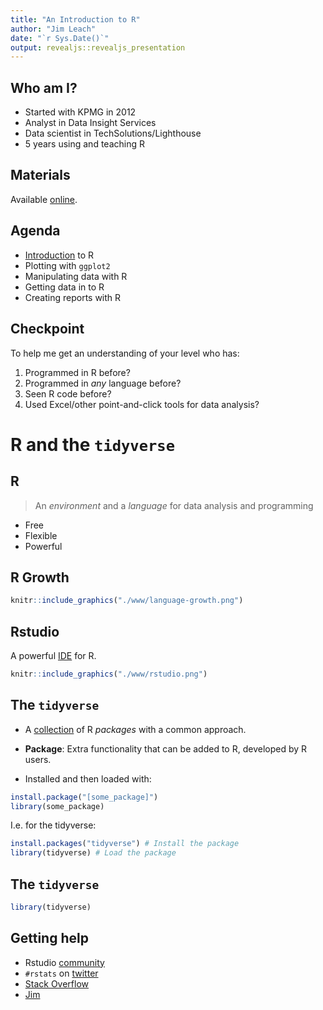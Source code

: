```yaml
---
title: "An Introduction to R"
author: "Jim Leach"
date: "`r Sys.Date()`"
output: revealjs::revealjs_presentation 
---
```


## Who am I?

* Started with KPMG in 2012
* Analyst in Data Insight Services
* Data scientist in TechSolutions/Lighthouse
* 5 years using and teaching R

## Materials

Available
[online](https://hdp-service.uk.kworld.kpmg.com/stash/projects/JL/repos/r-training/browse).

## Agenda

* [Introduction](https://hdp-service.uk.kworld.kpmg.com/shiny/r-training/an-introduction-to-R.html) to R
* Plotting with `ggplot2`
* Manipulating data with R
* Getting data in to R
* Creating reports with R

## Checkpoint

To help me get an understanding of your level who has:

1. Programmed in R before?
2. Programmed in _any_ language before?
3. Seen R code before?
4. Used Excel/other point-and-click tools for data analysis?

# R and the `tidyverse`

## R

> An _environment_ and a _language_ for data analysis and programming

* Free
* Flexible
* Powerful

## R Growth

```r
knitr::include_graphics("./www/language-growth.png")
```

## Rstudio

A powerful [IDE](http://www.rstudio.com/) for R. 

```r
knitr::include_graphics("./www/rstudio.png")
```

## The `tidyverse`

* A [collection](https://www.tidyverse.org/) of R _packages_ with a common approach.

* __Package__: Extra functionality that can be added to R, developed by R users.

* Installed and then loaded with:

```r
install.package("[some_package]")
library(some_package)
```

I.e. for the tidyverse:

```r
install.packages("tidyverse") # Install the package
library(tidyverse) # Load the package
```

## The `tidyverse`

```r
library(tidyverse)
```

## Getting help

* Rstudio [community](https://community.rstudio.com/)
* `#rstats` on [twitter](https://twitter.com/search?q=%23rstats)
* [Stack Overflow](https://stackoverflow.com/questions/tagged/r) 
* [Jim](mailto:jim.leach@kpmg.co.uk)



